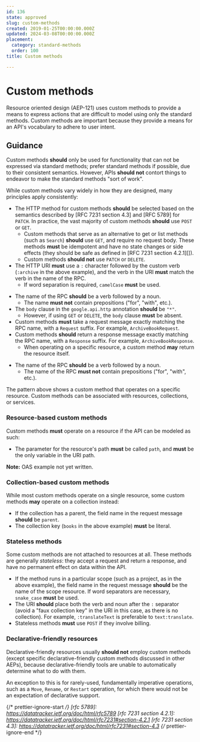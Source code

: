 ```yaml
---
id: 136
state: approved
slug: custom-methods
created: 2019-01-25T00:00:00.000Z
updated: 2024-03-08T00:00:00.000Z
placement:
  category: standard-methods
  order: 100
title: Custom methods

--- 
```


# Custom methods

Resource oriented design (AEP-121) uses custom methods to provide a means to
express actions that are difficult to model using only the standard methods.
Custom methods are important because they provide a means for an API's
vocabulary to adhere to user intent.

## Guidance

Custom methods <b class="font-extrabold	text-yellow-700">should</b> only be used for functionality that can not be
expressed via standard methods; prefer standard methods if possible, due to
their consistent semantics. However, APIs <b class="font-extrabold	text-yellow-700">should not</b> contort things to
endeavor to make the standard methods "sort of work".

While custom methods vary widely in how they are designed, many principles
apply consistently:

- The HTTP method for custom methods <b class="font-extrabold	text-yellow-700">should</b> be selected based on the
  semantics described by [RFC 7231 section 4.3] and [RFC 5789] for `PATCH`. In
  practice, the vast majority of custom methods <b class="font-extrabold	text-yellow-700">should</b> use `POST` or `GET`.
  - Custom methods that serve as an alternative to get or list methods (such as
    `Search`) <b class="font-extrabold	text-yellow-700">should</b> use `GET`, and require no request body. These methods
    <b class="font-extrabold	text-red-700">must</b> be idempotent and have no state changes or side effects (they
    should be safe as defined in [RFC 7231 section 4.2.1][]).
  - Custom methods <b class="font-extrabold	text-yellow-700">should not</b> use `PATCH` or `DELETE`.
- The HTTP URI <b class="font-extrabold	text-red-700">must</b> use a `:` character followed by the custom verb
  (`:archive` in the above example), and the verb in the URI <b class="font-extrabold	text-red-700">must</b> match the
  verb in the name of the RPC.
  - If word separation is required, `camelCase` <b class="font-extrabold	text-red-700">must</b> be used.


<Tabs>
  <TabItem label="Protocol Buffers">
  
  
  <Sample path="../aep.dev/aep/general/0136/library.proto" type="protobuf" token1="rpc ArchiveBook" token2="" />
  
  - The name of the RPC <b class="font-extrabold	text-yellow-700">should</b> be a verb followed by a noun.
    - The name <b class="font-extrabold	text-red-700">must not</b> contain prepositions ("for", "with", etc.).
  - The `body` clause in the `google.api.http` annotation <b class="font-extrabold	text-yellow-700">should</b> be `"*"`.
    - However, if using `GET` or `DELETE`, the `body` clause <b class="font-extrabold	text-red-700">must</b> be absent.
  - Custom methods <b class="font-extrabold	text-red-700">must</b> take a request message exactly matching the RPC name,
    with a `Request` suffix. For example, `ArchiveBookRequest`.
  - Custom methods <b class="font-extrabold	text-yellow-700">should</b> return a response message exactly matching the RPC
    name, with a `Response` suffix. For example, `ArchiveBookResponse`.
    - When operating on a specific resource, a custom method <b class="font-extrabold text-green-700">may</b> return the
      resource itself.
  
  
  </TabItem>
  <TabItem label="OpenAPI 3.0">
  
  
  <Sample path="../aep.dev/aep/general/0136/library.oas.yaml" type="yml" token1="/publishers/{publisherId}/books/{bookId}:archive" token2="" />
  
  - The name of the RPC <b class="font-extrabold	text-yellow-700">should</b> be a verb followed by a noun.
    - The name of the RPC <b class="font-extrabold	text-red-700">must not</b> contain prepositions ("for", "with",
      etc.).
  
  
  </TabItem>
</Tabs>
    

<Aside type="note" title="Note">
  The pattern above shows a custom method that operates on a specific
  resource. Custom methods can be associated with resources, collections, or
  services.
</Aside>

### Resource-based custom methods

Custom methods <b class="font-extrabold	text-red-700">must</b> operate on a resource if the API can be modeled as
such:


<Tabs>
  <TabItem label="Protocol Buffers">
  
  
  <Sample path="../aep.dev/aep/general/0136/library.proto" type="protobuf" token1="rpc ArchiveBook" token2="" />
  
  - The parameter for the resource's path <b class="font-extrabold	text-red-700">must</b> be called `path`, and <b class="font-extrabold	text-red-700">must</b>
    be the only variable in the URI path.
  
  
  </TabItem>
  <TabItem label="OpenAPI 3.0">
  
  
  **Note:** OAS example not yet written.
  
  
  </TabItem>
</Tabs>
    

### Collection-based custom methods

While most custom methods operate on a single resource, some custom methods
<b class="font-extrabold text-green-700">may</b> operate on a collection instead:


<Tabs>
  <TabItem label="Protocol Buffers">
  
  
  <Sample path="../aep.dev/aep/general/0136/library.proto" type="protobuf" token1="rpc SortBooks" token2="" />
  
  
  </TabItem>
  <TabItem label="OpenAPI 3.0">
  
  
  <Sample path="../aep.dev/aep/general/0136/library.oas.yaml" type="yml" token1="/publishers/{publisherId}/books:sort" token2="" />
  
  
  </TabItem>
</Tabs>
    

- If the collection has a parent, the field name in the request message
  <b class="font-extrabold	text-yellow-700">should</b> be `parent`.
- The collection key (`books` in the above example) <b class="font-extrabold	text-red-700">must</b> be literal.

### Stateless methods

Some custom methods are not attached to resources at all. These methods are
generally _stateless_: they accept a request and return a response, and have no
permanent effect on data within the API.


<Tabs>
  <TabItem label="Protocol Buffers">
  
  
  <Sample path="../aep.dev/aep/general/0136/translate.proto" type="protobuf" token1="rpc TranslateText" token2="" />
  
  
  </TabItem>
  <TabItem label="OpenAPI 3.0">
  
  
  <Sample path="../aep.dev/aep/general/0136/translate.oas.yaml" type="yml" token1="/projects/{projectId}:translateText" token2="" />
  
  
  </TabItem>
</Tabs>
    

- If the method runs in a particular scope (such as a project, as in the above
  example), the field name in the request message <b class="font-extrabold	text-yellow-700">should</b> be the name of the
  scope resource. If word separators are necessary, `snake_case` <b class="font-extrabold	text-red-700">must</b> be
  used.
- The URI <b class="font-extrabold	text-yellow-700">should</b> place both the verb and noun after the `:` separator
  (avoid a "faux collection key" in the URI in this case, as there is no
  collection). For example, `:translateText` is preferable to `text:translate`.
- Stateless methods <b class="font-extrabold	text-red-700">must</b> use `POST` if they involve billing.

### Declarative-friendly resources

Declarative-friendly resources usually <b class="font-extrabold	text-yellow-700">should not</b> employ custom methods
(except specific declarative-friendly custom methods discussed in other AEPs),
because declarative-friendly tools are unable to automatically determine what
to do with them.

An exception to this is for rarely-used, fundamentally imperative operations,
such as a `Move`, `Rename`, or `Restart` operation, for which there would not
be an expectation of declarative support.

{/* prettier-ignore-start  */}
[rfc 5789]: https://datatracker.ietf.org/doc/html/rfc5789
[rfc 7231 section 4.2.1]: https://datatracker.ietf.org/doc/html/rfc7231#section-4.2.1
[rfc 7231 section 4.3]: https://datatracker.ietf.org/doc/html/rfc7231#section-4.3
{/* prettier-ignore-end  */}
